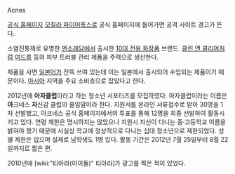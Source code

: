 Acnes

[http://www.mentholatum-acnes.co.kr 공식 홈페이지]
[[모질라 파이어폭스]]로 공식 홈페이지에 들어가면 공격 사이트 경고가 뜬다.

소염진통제로 유명한 [[멘소래담]]에서 출시한 [[10대 전용 화장품]] 브랜드. [[클린 앤 클리어]]처럼 [[여드름]] 등의 피부 트러블 관리 제품을 주력으로 생산한다.

제품을 사면 [[일본어]]가 잔뜩 쓰여 있는데 이는 일본에서 출시되어 수입되는 제품이기 때문이다. [[아시아]] 지역을 주요 소비층으로 잡았다고 한다.

2012년에 '''아자클럽'''이라고 하는 청소년 서포터즈를 모집하였다. 아자클럽이라는 이름은 '''아'''크네스 '''자'''신감 클럽의 줄임말이라 한다. 지원서를 온라인 서류접수로 받아 30명을 1차 선발했고, 아크네스 공식 홈페이지에서의 투표를 통해 12명을 최종 선발하여 활동시키고 있다. 연령 제한은 명시하지는 않았으나 지원시 자신이 다니는 중·고등학교 이름을 밝혀야 했기 때문에 사실상 학교에 정상적으로 다니는 십대 청소년으로 제한되었다. 성별 제한은 없으며 실제로 남학생도 1명 있다.
활동 기간은 2012년 7월 25일부터 8월 22일까지로 짧은 편.

2010년에 [wiki:"티아라(아이돌)" 티아라]가 광고를 찍은 적이 있었다.
